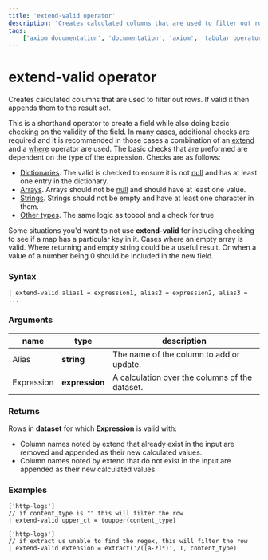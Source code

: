 ```yaml
---
title: 'extend-valid operator'
description: 'Creates calculated columns that are used to filter out rows. If valid it then appends them to the result set.'
tags:
    ['axiom documentation', 'documentation', 'axiom', 'tabular operators', 'extend-valid operator']
---
```


# extend-valid operator

Creates calculated columns that are used to filter out rows. If valid it then appends them to the
result set.

This is a shorthand operator to create a field while also doing basic checking on the validity
of the field. In many cases, additional checks are required and it is recommended in those cases
a combination of an [extend](docs/apl/tabular-operators/extend-operator) and a [where](docs/apl/tabular-operators/where-operator) operator are used. The
basic checks that are preformed are dependent on the type of the expression. Checks are as follows:

 * [Dictionaries](../data-types/scalar-data-types#the-dynamic-data-type). The valid is checked to ensure it is not [null](../data-types/null-values) and has at least one entry in
   the dictionary.
 * [Arrays](../data-types/scalar-data-types#the-dynamic-data-type). Arrays should not be [null](../data-types/null-values) and should have at least one value.
 * [Strings](../data-types/scalar-data-types#the-string-data-type). Strings should not be empty and have at least one character in them.
 * [Other types](/docs/apl/data-types/scalar-data-types). The same logic as tobool and a check for true

Some situations you'd want to not use **extend-valid** for including checking to see if a map has a
particular key in it. Cases where an empty array is valid. Where returning and empty string could
be a useful result. Or when a value of a number being 0 should be included in the new field.

### Syntax

```kusto
| extend-valid alias1 = expression1, alias2 = expression2, alias3 = ...
```

### Arguments

| **name**                | **type**       | **description**                                |
| ----------------------- | -------------- | ---------------------------------------------- |
| Alias                   | **string**     | The name of the column to add or update.       |
| Expression              | **expression** | A calculation over the columns of the dataset. |

### Returns

Rows in **dataset** for which **Expression** is valid with:

- Column names noted by extend that already exist in the input are removed and appended as their new calculated values.
- Column names noted by extend that do not exist in the input are appended as their new calculated values.

### Examples

```kusto
['http-logs']
// if content_type is "" this will filter the row
| extend-valid upper_ct = toupper(content_type)
```
<RunInPlayGround 
    href="https://play.axiom.co/axiom-play-qf1k/explorer?initForm=%7B%22apl%22%3A%20%22%5B%27sample-http-logs%27%5D%5Cn%7C%20extend-valid%20upper_ct%20%3D%20toupper%28content_type%29%22%7D" 
    target="_blank" 
    rel="noopener noreferrer"
/>

```kusto
['http-logs']
// if extract us unable to find the regex, this will filter the row
| extend-valid extension = extract('/([a-z]*)', 1, content_type)
```
<RunInPlayGround 
    href="https://play.axiom.co/axiom-play-qf1k/explorer?initForm=%7B%22apl%22%3A%20%22%5B%27sample-http-logs%27%5D%5Cn%7C%20extend-valid%20extension%20%3D%20extract%28%27%2F%28%5Ba-z%5D%2A%29%27%2C%201%2C%20content_type%29%22%7D" 
    target="_blank" 
    rel="noopener noreferrer"
/>
